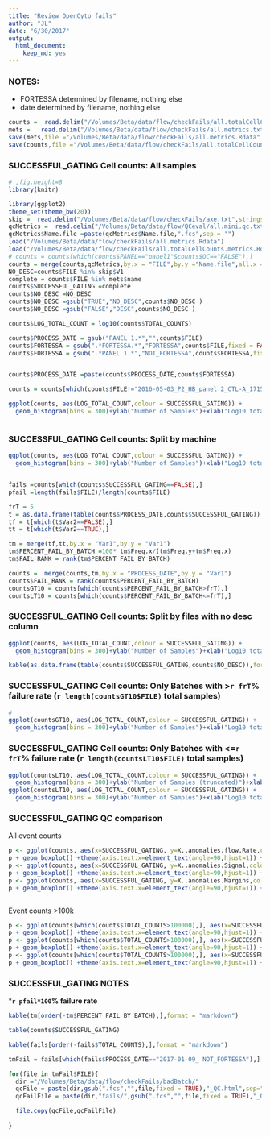 ```yaml
---
title: "Review OpenCyto fails"
author: "JL"
date: "6/30/2017"
output: 
  html_document: 
    keep_md: yes
---
```

### NOTES:
 - FORTESSA determined by filename, nothing else
 - date determined by filename, nothing else


```r
counts =  read.delim("/Volumes/Beta/data/flow/checkFails/all.totalCellCounts.metrics.txt",stringsAsFactors = FALSE,sep = "\t") 
mets =   read.delim("/Volumes/Beta/data/flow/checkFails/all.metrics.txt",stringsAsFactors = FALSE,sep = "\t") 
save(mets,file ="/Volumes/Beta/data/flow/checkFails/all.metrics.Rdata" )
save(counts,file ="/Volumes/Beta/data/flow/checkFails/all.totalCellCounts.metrics.Rdata" )

```

### SUCCESSFUL_GATING Cell counts: All samples

```r
# ,fig.height=8
library(knitr)

library(ggplot2)
theme_set(theme_bw(20))
skip =  read.delim("/Volumes/Beta/data/flow/checkFails/axe.txt",stringsAsFactors = FALSE,sep = "\t",header = FALSE) 
qcMetrics =  read.delim("/Volumes/Beta/data/flow/QCeval/all.mini.qc.txt",stringsAsFactors = FALSE,sep = "\t") 
qcMetrics$Name.file =paste(qcMetrics$Name.file,".fcs",sep = "")
load("/Volumes/Beta/data/flow/checkFails/all.metrics.Rdata")
load("/Volumes/Beta/data/flow/checkFails/all.totalCellCounts.metrics.Rdata")
# counts = counts[which(counts$PANEL=="panel1"&counts$QC=="FALSE"),]
counts = merge(counts,qcMetrics,by.x = "FILE",by.y ="Name.file",all.x = TRUE )
NO_DESC=counts$FILE %in% skip$V1
complete = counts$FILE %in% mets$name
counts$SUCCESSFUL_GATING =complete 
counts$NO_DESC =NO_DESC
counts$NO_DESC =gsub("TRUE","NO_DESC",counts$NO_DESC )
counts$NO_DESC =gsub("FALSE","DESC",counts$NO_DESC )

counts$LOG_TOTAL_COUNT = log10(counts$TOTAL_COUNTS)

counts$PROCESS_DATE = gsub("PANEL 1.*","",counts$FILE)
counts$FORTESSA = gsub(".*FORTESSA.*","FORTESSA",counts$FILE,fixed = FALSE)
counts$FORTESSA = gsub(".*PANEL 1.*","NOT_FORTESSA",counts$FORTESSA,fixed = FALSE)


counts$PROCESS_DATE =paste(counts$PROCESS_DATE,counts$FORTESSA)

counts = counts[which(counts$FILE!="2016-05-03_P2_HB_panel 2_CTL-A_1715_001.fcs"&counts$FILE!="Specimen_001_WHOLE BLOOD BT RBC X1_014.fcs"&counts$FILE!="Specimen_001_WHOLE BLOOD BT RBC X2_015.fcs"&counts$FILE!="2016-05-03_P2_HB_panel 2_CTL-B_1722_002.fcs"),]

ggplot(counts, aes(LOG_TOTAL_COUNT,colour = SUCCESSFUL_GATING)) +
  geom_histogram(bins = 300)+ylab("Number of Samples")+xlab("Log10 total cell count") +facet_wrap(~SUCCESSFUL_GATING)



```

### SUCCESSFUL_GATING Cell counts: Split by machine


```r
ggplot(counts, aes(LOG_TOTAL_COUNT,colour = SUCCESSFUL_GATING)) +
  geom_histogram(bins = 300)+ylab("Number of Samples")+xlab("Log10 total cell count") +facet_wrap(FORTESSA~SUCCESSFUL_GATING)


fails =counts[which(counts$SUCCESSFUL_GATING==FALSE),]
pfail =length(fails$FILE)/length(counts$FILE)

frT = 5
t = as.data.frame(table(counts$PROCESS_DATE,counts$SUCCESSFUL_GATING))
tf = t[which(t$Var2==FALSE),]
tt = t[which(t$Var2==TRUE),]

tm = merge(tf,tt,by.x = "Var1",by.y = "Var1")
tm$PERCENT_FAIL_BY_BATCH =100* tm$Freq.x/(tm$Freq.y+tm$Freq.x)
tm$FAIL_RANK = rank(tm$PERCENT_FAIL_BY_BATCH)

counts =  merge(counts,tm,by.x = "PROCESS_DATE",by.y = "Var1")
counts$FAIL_RANK = rank(counts$PERCENT_FAIL_BY_BATCH)
countsGT10 = counts[which(counts$PERCENT_FAIL_BY_BATCH>frT),]
countsLT10 = counts[which(counts$PERCENT_FAIL_BY_BATCH<=frT),]

```

### SUCCESSFUL_GATING Cell counts: Split by files with no desc column


```r
ggplot(counts, aes(LOG_TOTAL_COUNT,colour = SUCCESSFUL_GATING)) +
  geom_histogram(bins = 300)+ylab("Number of Samples")+xlab("Log10 total cell count") +facet_wrap(NO_DESC~SUCCESSFUL_GATING)

kable(as.data.frame(table(counts$SUCCESSFUL_GATING,counts$NO_DESC)),format = "markdown")
```



### SUCCESSFUL_GATING Cell counts: Only Batches with >`r frT`% failure rate (`r length(countsGT10$FILE)` total samples)


```r

# 
ggplot(countsGT10, aes(LOG_TOTAL_COUNT,colour = SUCCESSFUL_GATING)) +
  geom_histogram(bins = 300)+ylab("Number of Samples")+xlab("Log10 total cell count") +facet_wrap(~SUCCESSFUL_GATING)

```

### SUCCESSFUL_GATING Cell counts: Only Batches with <=`r frT`% failure rate (`r length(countsLT10$FILE)` total samples)


```r
ggplot(countsLT10, aes(LOG_TOTAL_COUNT,colour = SUCCESSFUL_GATING)) +
  geom_histogram(bins = 300)+ylab("Number of Samples (truncated)")+xlab("Log10 total cell count") +facet_wrap(~SUCCESSFUL_GATING) +ylim(0,50)
ggplot(countsLT10, aes(LOG_TOTAL_COUNT,colour = SUCCESSFUL_GATING)) +
  geom_histogram(bins = 300)+ylab("Number of Samples")+xlab("Log10 total cell count") +facet_wrap(~SUCCESSFUL_GATING)
```

### SUCCESSFUL_GATING QC comparison


 All event counts
```r
p <- ggplot(counts, aes(x=SUCCESSFUL_GATING, y=X..anomalies.flow.Rate,color=SUCCESSFUL_GATING))
p + geom_boxplot() +theme(axis.text.x=element_text(angle=90,hjust=1)) +ylab("percent anomalies.flow.Rate")+xlab("success")
p <- ggplot(counts, aes(x=SUCCESSFUL_GATING, y=X..anomalies.Signal,color=SUCCESSFUL_GATING))
p + geom_boxplot() +theme(axis.text.x=element_text(angle=90,hjust=1)) +ylab("percent anomalies.Signal")+xlab("success")
p <- ggplot(counts, aes(x=SUCCESSFUL_GATING, y=X..anomalies.Margins,color=SUCCESSFUL_GATING))
p + geom_boxplot() +theme(axis.text.x=element_text(angle=90,hjust=1)) +ylab("percent anomalies.Margins")+xlab("success")



```



Event counts >100k
```r
p <- ggplot(counts[which(counts$TOTAL_COUNTS>100000),], aes(x=SUCCESSFUL_GATING, y=X..anomalies.flow.Rate,color=SUCCESSFUL_GATING))
p + geom_boxplot() +theme(axis.text.x=element_text(angle=90,hjust=1)) +ylab("percent anomalies.flow.Rate")+xlab("success")
p <- ggplot(counts[which(counts$TOTAL_COUNTS>100000),], aes(x=SUCCESSFUL_GATING, y=X..anomalies.Signal,color=SUCCESSFUL_GATING))
p + geom_boxplot() +theme(axis.text.x=element_text(angle=90,hjust=1)) +ylab("percent anomalies.Signal")+xlab("success")
p <- ggplot(counts[which(counts$TOTAL_COUNTS>100000),], aes(x=SUCCESSFUL_GATING, y=X..anomalies.Margins,color=SUCCESSFUL_GATING))
p + geom_boxplot() +theme(axis.text.x=element_text(angle=90,hjust=1)) +ylab("percent anomalies.Margins")+xlab("success")

```



### SUCCESSFUL_GATING NOTES

***`r pfail*100`% failure rate**



```r

kable(tm[order(-tm$PERCENT_FAIL_BY_BATCH),],format = "markdown")

table(counts$SUCCESSFUL_GATING)

kable(fails[order(-fails$TOTAL_COUNTS),],format = "markdown")

tmFail = fails[which(fails$PROCESS_DATE=="2017-01-09_ NOT_FORTESSA"),]

for(file in tmFail$FILE){
  dir ="/Volumes/Beta/data/flow/checkFails/badBatch/"
  qcFile = paste(dir,gsub(".fcs","",file,fixed = TRUE),"_QC.html",sep="")
  qcFailFile = paste(dir,"fails/",gsub(".fcs","",file,fixed = TRUE),"_QC.html",sep="")

  file.copy(qcFile,qcFailFile)
  
}

```